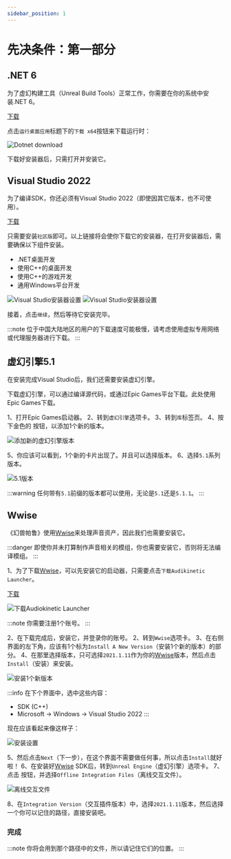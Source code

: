 ```yaml
---
sidebar_position: 1
---
```


# 先决条件：第一部分

## .NET 6


为了虚幻构建工具（Unreal Build Tools）正常工作，你需要在你的系统中安装.NET 6。

[下载 <FaDownload />](https://dotnet.microsoft.com/zh-cn/download/dotnet/6.0/runtime?cid=getdotnetcore&os=windows&arch=x64)

点击`运行桌面应用`标题下的`下载 x64`按钮来下载运行时：

![Dotnet download](./assets/Dotnet.png)

下载好安装器后，只需打开并安装它。

## Visual Studio 2022

为了编译SDK，你还必须有Visual Studio 2022（即使因其它版本，也不可使用）。

[下载 <FaDownload />](https://visualstudio.microsoft.com/vs/) 

只需要安装`社区版`即可。以上链接将会使你下载它的安装器，在打开安装器后，需要确保以下组件安装。

- .NET桌面开发
- 使用C++的桌面开发
- 使用C++的游戏开发
- 通用Windows平台开发

![Visual Studio安装器设置](./assets/VisualStudioInstaller.png)
![Visual Studio安装器设置](./assets/VisualStudioInstaller2.png)

接着，点击`继续`，然后等待它安装完毕。

:::note
位于中国大陆地区的用户的下载速度可能极慢，请考虑使用虚拟专用网络或代理服务器进行下载。
:::


## 虚幻引擎5.1

在安装完成Visual Studio后，我们还需要安装虚幻引擎。

下载虚幻引擎，可以通过编译源代码，或通过Epic Games平台下载。此处使用Epic Games下载。

1、打开Epic Games启动器。
2、转到`虚幻引擎`选项卡。
3、转到`库`标签页。
4、按下<Highlight color="#dea309">金色的 <FaCirclePlus /> 按钮</Highlight>，以添加1个新的版本。

![添加新的虚幻引擎版本](./assets/EpicUnrealVersion.png)

5、你应该可以看到，1个新的卡片出现了。并且可以选择版本。
6、选择`5.1`系列版本。

![5.1版本](./assets/Versions.png)

:::warning
任何带有`5.1`前缀的版本都可以使用，无论是`5.1`还是`5.1.1`。
:::

## Wwise

《幻兽帕鲁》使用[Wwise](https://www.audiokinetic.com/zh/products/wwise/)来处理声音资产，因此我们也需要安装它。

:::danger
即使你并未打算制作声音相关的模组，你也需要安装它，否则将无法编译模组。
:::

1、为了下载[Wwise](https://www.audiokinetic.com/zh/products/wwise/)，可以先安装它的启动器，只需要点击`下载Audikinetic Launcher`。

[下载 <FaDownload />](https://www.audiokinetic.com/zh/download)


![下载Audiokinetic Launcher](./assets/WwiseWebsiteDownload2.png)

:::note
你需要注册1个账号。
:::

2、在下载完成后，安装它，并登录你的账号。
2、转到`Wwise`选项卡。
3、在右侧界面的左下角，应该有1个标为`Install A New Version`（安装1个新的版本）的部分。
4、在那里选择版本，只可选择`2021.1.11`作为你的[Wwise](https://www.audiokinetic.com/zh/products/wwise/)版本，然后点击`Install`（安装）来安装。

![安装1个新版本](./assets/WwiseInstallNewVersion.png)

:::info
在下个界面中，选中这些内容：

- SDK (C++)
- Microsoft → Windows → Visual Studio 2022
:::

现在应该看起来像这样子：

![安装设置](./assets/WwiseInstallSelection.png)

5、然后点击`Next`（下一步），在这个界面不需要做任何事，所以点击`Install`就好啦！
6、在安装好[Wwise](https://www.audiokinetic.com/zh/products/wwise/) SDK后，转到`Unreal Engine`（虚幻引擎）选项卡。
7、点击 <FaDownload /> 按钮，并选择`Offline Integration Files`（离线交互文件）。

![离线交互文件](./assets/WwiseOfflineIntegrationFiles.png)

8、在`Integration Version`（交互插件版本）中，选择`2021.1.11`版本，然后选择一个你可以记住的路径，直接安装吧。

### 完成

:::note
你将会用到那个路径中的文件，所以请记住它们的位置。
:::